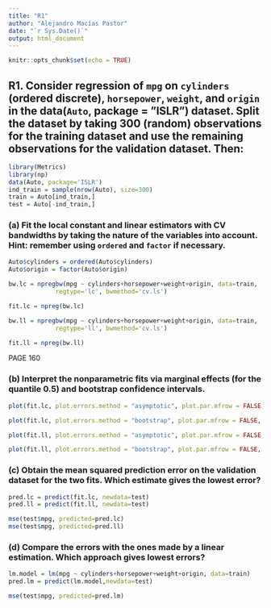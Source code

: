 ```yaml
---
title: "R1"
author: "Alejandro Macías Pastor"
date: "`r Sys.Date()`"
output: html_document
---
```


```r
knitr::opts_chunk$set(echo = TRUE)
```


## R1. Consider regression of `mpg` on `cylinders` (ordered discrete), `horsepower`, `weight`, and `origin` in the data(`Auto`, package = ”ISLR”) dataset. Split the dataset by taking 300 (random) observations for the training dataset and use the remaining observations for the validation dataset. Then:

```r
library(Metrics)
library(np)
data(Auto, package='ISLR')
ind_train = sample(nrow(Auto), size=300)
train = Auto[ind_train,]
test = Auto[-ind_train,]
```

### (a) Fit the local constant and linear estimators with CV bandwidths by taking the nature of the variables into account. Hint: remember using `ordered` and `factor` if necessary.

```r
Auto$cylinders = ordered(Auto$cylinders)
Auto$origin = factor(Auto$origin)

bw.lc = npregbw(mpg ~ cylinders+horsepower+weight+origin, data=train, 
             regtype='lc', bwmethod='cv.ls')

fit.lc = npreg(bw.lc)
```

```r
bw.ll = npregbw(mpg ~ cylinders+horsepower+weight+origin, data=train, 
             regtype='ll', bwmethod='cv.ls')

fit.ll = npreg(bw.ll)
```
PAGE 160

### (b) Interpret the nonparametric fits via marginal effects (for the quantile 0.5) and bootstrap confidence intervals.

```r
plot(fit.lc, plot.errors.method = "asymptotic", plot.par.mfrow = FALSE, common.scale = FALSE)
```

```r
plot(fit.lc, plot.errors.method = "bootstrap", plot.par.mfrow = FALSE, common.scale = FALSE)
```

 
```r
plot(fit.ll, plot.errors.method = "asymptotic", plot.par.mfrow = FALSE, common.scale = FALSE)
```

```r
plot(fit.ll, plot.errors.method = "bootstrap", plot.par.mfrow = FALSE, common.scale = FALSE)
```

### (c) Obtain the mean squared prediction error on the validation dataset for the two fits. Which estimate gives the lowest error?

```r
pred.lc = predict(fit.lc, newdata=test)
pred.ll = predict(fit.ll, newdata=test)
```

```r
mse(test$mpg, predicted=pred.lc)
mse(test$mpg, predicted=pred.ll)
```


### (d) Compare the errors with the ones made by a linear estimation. Which approach gives lowest errors?

```r
lm.model = lm(mpg ~ cylinders+horsepower+weight+origin, data=train)
pred.lm = predict(lm.model,newdata=test)
```

```r
mse(test$mpg, predicted=pred.lm)
```


